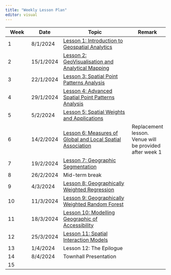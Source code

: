 ```yaml
---
title: "Weekly Lesson Plan"
editor: visual
---
```


| Week | Date      | Topic                                                                                       | Remark                                                   |
|------------|------------|-------------------------------------|------------|
| 1    | 8/1/2024  | [Lesson 1: Introduction to Geospatial Analytics](outline/lesson01_outline.html)             |                                                          |
| 2    | 15/1/2024 | [Lesson 2: GeoVisualisation and Analytical Mapping](outline/lesson02_outline.html)          |                                                          |
| 3    | 22/1/2024 | [Lesson 3: Spatial Point Patterns Analysis](outline/lesson03_outline.html)                  |                                                          |
| 4    | 29/1/2024 | [Lesson 4: Advanced Spatial Point Patterns Analysis](outline/lesson04_outline.html)         |                                                          |
| 5    | 5/2/2024  | [Lesson 5: Spatial Weights and Applications](outline/lesson05_outline.html)                 |                                                          |
| 6    | 14/2/2024 | [Lesson 6: Measures of Global and Local Spatial Association](outline/lesson06_outline.html) | Replacement lesson. Venue will be provided after week 1  |
| 7    | 19/2/2024 | [Lesson 7: Geographic Segmentation](outline/lesson07_outline.html)                          |                                                          |
| 8    | 26/2/2024 | Mid-term break                                                                              |                                                          |
| 9    | 4/3/2024  | [Lesson 8: Geographically Weighted Regression](outline/lesson08_outline.html)               |                                                          |
| 10   | 11/3/2024 | [Lesson 9: Geographically Weighted Random Forest](outline/lesson09_outline.html)            |                                                          |
| 11   | 18/3/2024 | [Lesson 10: Modelling Geographic of Accessibility](outline/lesson10_outline.html)           |                                                          |
| 12   | 25/3/2024 | [Lesson 11: Spatial Interaction Models](outline/lesson11_outline.html)                      |                                                          |
| 13   | 1/4/2024  | Lesson 12: The Epilogue                                                                     |                                                          |
| 14   | 8/4/2024  | Townhall Presentation                                                                       |                                                          |
| 15   |           |                                                                                             |                                                          |

